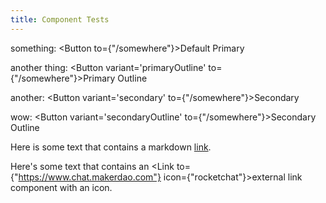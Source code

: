 ```yaml
---
title: Component Tests 
---
```


something: <Button to={"/somewhere"}>Default Primary</Button>

another thing: <Button variant='primaryOutline' to={"/somewhere"}>Primary Outline</Button>

another: <Button variant='secondary' to={"/somewhere"}>Secondary</Button>

wow: <Button variant='secondaryOutline' to={"/somewhere"}>Secondary Outline</Button>

Here is some text that contains a markdown [link](/someplace).

Here's some text that contains an <Link to={"https://www.chat.makerdao.com"} icon={"rocketchat"}>external link component with an icon.</Link>

